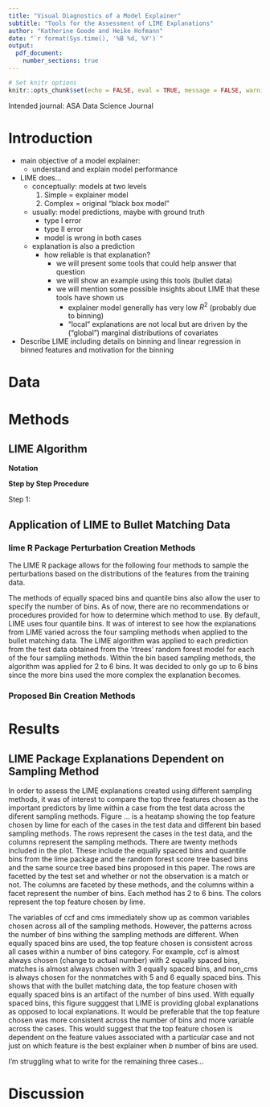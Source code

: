 ```yaml
---
title: "Visual Diagnostics of a Model Explainer"
subtitle: "Tools for the Assessment of LIME Explanations"
author: "Katherine Goode and Heike Hofmann"
date: "`r format(Sys.time(), '%B %d, %Y')`"
output: 
  pdf_document:
    number_sections: true
---
```


```r
# Set knitr options
knitr::opts_chunk$set(echo = FALSE, eval = TRUE, message = FALSE, warning = FALSE)
```

Intended journal: ASA Data Science Journal

# Introduction

- main objective of a model explainer: 
    - understand and explain model performance
- LIME does...
    - conceptually: models at two levels
        1. Simple = explainer model
        2. Complex = original "black box model"
    - usually: model predictions, maybe with ground truth
        - type I error
        - type II error
        - model is wrong in both cases
    - explanation is also a prediction
        - how reliable is that explanation?
          - we will present some tools that could help answer that question
          - we will show an example using this tools (bullet data)
          - we will mention some possible insights about LIME that these tools have shown us
            - explainer model generally has very low $R^2$ (probably due to binning)
            - "local" explanations are not local but are driven by the ("global") marginal distributions of covariates 
- Describe LIME including details on binning and linear regression in binned features and motivation for the binning
    
# Data

# Methods

## LIME Algorithm

**Notation**

\begin{itemize}
\item $x\in\mathbb{R}^d$: original representation of an instance being explained
\begin{itemize}
\item e.g. feature vector containing word embeddings
\end{itemize}
\item $x'\in\mathbb{R}^{d'}$: vector for the interpretable representation of the instance being explained
\begin{itemize}
\item e.g. bag of words
\end{itemize}
\item $G$: class of potentially interpretable models
\begin{itemize}
\item e.g. linear models, decision trees, rule lists
\end{itemize}
\item $g$: explanation model where $g:\mathbb{R}^{d'}\rightarrow\mathbb{R}$ and $g\in G$
\item $\Omega(g)$: measure of complexity of $g$
\begin{itemize}
\item e.g. depth of a tree, number of non-zeros in a linear model
\end{itemize}
\item $f$: model that is being explained where $f:\mathbb{R}^d\rightarrow\mathbb{R}$
\begin{itemize}
\item note: in classification $f(x)$ is the probability that $x$ belongs to a certain class
\end{itemize}
\item $\Pi_x(z)$: proximity measure between an instance $z$ to $x$ which defines a locality around $x$
\item $\mathcal{L}(f, g, \Pi_x)$: a measure of how unfaithful $g$ is in approximating $f$ in the locality defined by $\Pi_x$
\end{itemize}

**Step by Step Procedure**

Step 1: 

## Application of LIME to Bullet Matching Data

### lime R Package Perturbation Creation Methods

The LIME R package allows for the following four methods to sample the perturbations based on the distributions of the features from the training data.

\begin{itemize}
\item Equally Spaced Bins
\item Quantile Bins
\item Normal Approximation
\item Kernel Density Approximation
\end{itemize}

The methods of equally spaced bins and quantile bins also allow the user to specify the number of bins. As of now, there are no recommendations or procedures provided for how to determine which method to use. By default, LIME uses four quantile bins. It was of interest to see how the explanations from LIME varied across the four sampling methods when applied to the bullet matching data. The LIME algorithm was applied to each prediction from the test data obtained from the 'rtrees' random forest model for each of the four sampling methods. Within the bin based sampling methods, the algorithm was applied for 2 to 6 bins. It was decided to only go up to 6 bins since the more bins used the more complex the explanation becomes.

### Proposed Bin Creation Methods

# Results

## LIME Package Explanations Dependent on Sampling Method

In order to assess the LIME explanations created using different sampling methods, it was of interest to compare the top three features chosen as the important predictors by lime within a case from the test data across the diferent sampling methods. Figure ... is a heatamp showing the top feature chosen by lime for each of the cases in the test data and different bin based sampling methods. The rows represent the cases in the test data, and the columns represent the sampling methods. There are twenty methods included in the plot. These include the equally spaced bins and quantile bins from the lime package and the random forest score tree based bins and the same source tree based bins proposed in this paper. The rows are facetted by the test set and whether or not the observation is a match or not. The columns are faceted by these methods, and the columns within a facet represent the number of bins. Each method has 2 to 6 bins. The colors represent the top feature chosen by lime.

The variables of ccf and cms immediately show up as common variables chosen across all of the sampling methods. However, the patterns across the number of bins withing the sampling methods are different. When equally spaced bins are used, the top feature chosen is consistent across all cases within a number of bins category. For example, ccf is almost always chosen (change to actual number) with 2 equally spaced bins, matches is almost always chosen with 3 equally spaced bins, and non_cms is always chosen for the nonmatches with 5 and 6 equally spaced bins. This shows that with the bullet matching data, the top feature chosen with equally spaced bins is an artifact of the number of bins used. With equally spaced bins, this figure sugggest that LIME is providing global explanations as opposed to local explanations. It would be preferable that the top feature chosen was more consistent across the number of bins and more variable across the cases. This would suggest that the top feature chosen is dependent on the feature values associated with a particular case and not just on which feature is the best explainer when $b$ number of bins are used.

I'm struggling what to write for the remaining three cases...

# Discussion

